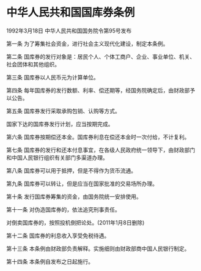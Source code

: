 # 中华人民共和国国库券条例

1992年3月18日 中华人民共和国国务院令第95号发布　

  

第一条 为了筹集社会资金，进行社会主义现代化建设，制定本条例。

第二条 国库券的发行对象是：居民个人、个体工商户、企业、事业单位、机关、社会团体和其他组织。

第三条 国库券以人民币元为计算单位。

第四条 每年国库券的发行数额、利率、偿还期等，经国务院确定后，由财政部予以公告。

第五条 国库券发行采取承购包销、认购等方式。

国家下达的国库券发行计划，应当按期完成。

第六条 国库券按期偿还本金。国库券利息在偿还本金时一次付给，不计复利。

第七条 国库券的发行和还本付息事宜，在各级人民政府统一领导下，由财政部门和中国人民银行组织有关部门多渠道办理。

第八条 国库券可以用于抵押，但是不得作为货币流通。

第九条 国库券可以转让，但是应当在国家批准的交易场所办理。

第十条 发行国库券筹集的资金，由国务院统一安排使用。

第十一条 对伪造国库券的，依法追究刑事责任。

对倒卖国库券的，按照投机倒把论处。(2011年1月8日删除)

第十二条 国库券的利息收入享受免税待遇。

第十三条 本条例由财政部负责解释。实施细则由财政部商中国人民银行制定。

第十四条 本条例自发布之日起施行。